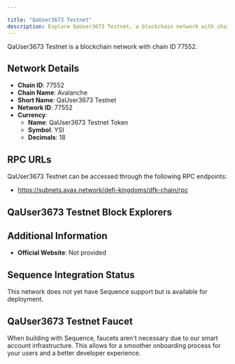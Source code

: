```yaml
---

title: "QaUser3673 Testnet"
description: Explore QaUser3673 Testnet, a blockchain network with chain ID 77552. Learn about its native currency, QaUser3673 Testnet Token, and how to interact with the network.
---
```




QaUser3673 Testnet is a blockchain network with chain ID 77552.

## Network Details

- **Chain ID**: 77552
- **Chain Name**: Avalanche
- **Short Name**: QaUser3673 Testnet
- **Network ID**: 77552
- **Currency**: 
  - **Name**: QaUser3673 Testnet Token
  - **Symbol**: YSI
  - **Decimals**: 18

## RPC URLs

QaUser3673 Testnet can be accessed through the following RPC endpoints:

- https://subnets.avax.network/defi-kingdoms/dfk-chain/rpc

## QaUser3673 Testnet Block Explorers



## Additional Information

- **Official Website**: Not provided

## Sequence Integration Status

This network does not yet have Sequence support but is available for deployment.

## QaUser3673 Testnet Faucet

When building with Sequence, faucets aren't necessary due to our smart account infrastructure. This allows for a smoother onboarding process for your users and a better developer experience.

